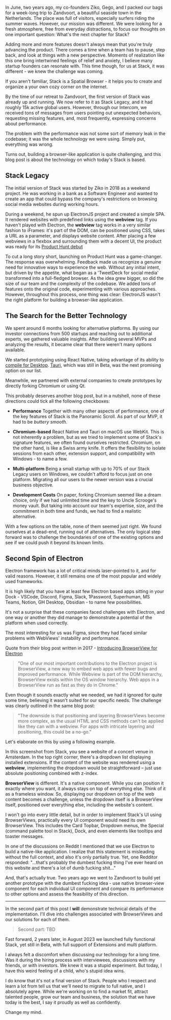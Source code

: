

In June, two years ago, my co-founders Ziko, Gego, and I packed our bags for a week-long trip to Zandvoort, a beautiful seaside town in the Netherlands. The place was full of visitors, especially surfers riding the summer waves. However, our mission was different. We were looking for a fresh atmosphere, free from everyday distractions, to focus our thoughts on one important question: What's the next chapter for Stack?

Adding more and more features doesn't always mean that you're truly advancing the product. There comes a time when a team has to pause, step back, and look at things with a new perspective. Moments of realization like this one bring intertwined feelings of relief and anxiety, I believe many startup founders can resonate with. This time though, for us at Stack, it was different - we knew the challenge was coming.

If you aren't familiar, Stack is a Spatial Browser - it helps you to create and organize a your own cozy corner on the internet.

By the time of our retreat to Zandvoort, the first version of Stack was already up and running. We now refer to it as Stack Legacy, and it had roughly 15k active global users. However, through our Intercom, we received tons of messages from users pointing out unexpected behaviors, requesting missing features, and, most frequently, expressing concerns about performance.

The problem with the performance was not some sort of memory leak in the codebase; it was the whole technology we were using. Simply put, everything was wrong.

Turns out, building a browser-like application is quite challenging, and this blog post is about the technology on which today's Stack is based.


## Stack Legacy

The initial version of Stack was started by Ziko in 2018 as a weekend project. He was working in a bank as a Software Engineer and wanted to create an app that could bypass the company's restrictions on browsing social media websites during working hours.

During a weekend, he spun up ElectronJS project and created a simple SPA. It rendered websites with predefined links using the **webview** tag. If you haven't played with Electron, the **webview** tag works in a very similar fashion to iFrames: it's part of the DOM, can be positioned using CSS, takes a URL as a parameter, and displays website content. After placing a few webviews in a flexbox and surrounding them with a decent UI, the product was ready for its [Product Hunt debut](https://www.producthunt.com/products/stack-6#stack-95f5bc8a-383f-407c-bc07-eb45df15eac9)


To cut a long story short, launching on Product Hunt was a game-changer. The response was overwhelming. Feedback made us recognize a genuine need for innovative ways to experience the web. Without any initial intent, but driven by the appetite, what began as a 'TweetDeck for social media' transformed into a full-fledged browser. As the idea grew bigger, so did the size of our team and the complexity of the codebase. We added tons of features onto the original code, experimenting with various approaches. However, throughout this process, one thing was clear: ElectronJS wasn't the right platform for building a browser-like application.


## The Search for the Better Technology

We spent around 6 months looking for alternative platforms. By using our investor connections from 500 startups and reaching out to additional experts, we gathered valuable insights. After building several MVPs and analyzing the results, it became clear that there weren't many options available.

We started prototyping using React Native, taking advantage of its ability to [compile for Desktop](https://github.com/microsoft/react-native-windows). [Tauri](https://tauri.app/), which was still in Beta, was the next promising option on our list.

Meanwhile, we partnered with external companies to create prototypes by directly forking Chromium or using Qt.

This probably deserves another blog post, but in a nutshell, none of these directions could tick all the following checkboxes:

- **Performance** Together with many other aspects of performance, one of the key features of Stack is the Panoramic Scroll. As part of our MVP, it had to be _buttery smooth_.
    
- **Chromium-based** React Native and Tauri on macOS use WebKit. This is not inherently a problem, but as we tried to implement some of Stack's signature features, we often found ourselves restricted. Chromium, on the other hand, is like a Swiss army knife. It offers the flexibility to isolate sessions from each other, extension support, and compatibility with Windows - to name a few.
    
- **Multi-platform** Being a small startup with up to 70% of our Stack Legacy users on Windows, we couldn't afford to focus just on one platform. Migrating all our users to the newer version was a crucial business objective.
    
- **Development Costs** On paper, forking Chromium seemed like a dream choice, only if we had unlimited time and the key to Uncle Scrooge's money vault. But taking into account our team's expertise, size, and the commitment in both time and funds, we had to find a realistic alternative.
    

 With a few options on the table, none of them seemed just right. We found ourselves at a dead-end, running out of alternatives. The only logical step forward was to challenge the boundaries of one of the existing options and see if we could push it beyond its known limits.


## Second Spin of Electron


Electron framework has a lot of critical minds laser-pointed to it, and for valid reasons. However, it still remains one of the most popular and widely used frameworks.

It is high likely that you have at least few Electron based apps sitting in your Dock - VSCode, Discord, Figma, Slack, 1Password, Superhuman, MS Teams, Notion, GH Desktop, Obsidian - to name few possibilities.

It's not a surprise that these companies faced challenges with Electron, and one way or another they did manage to demonstrate a potential of the platform when used correctly.

The most interesting for us was Figma, since they had faced similar problems with WebViews' instability and performance.

Quote from their blog post written in 2017 - [Introducing BrowserView for Electron](https://www.figma.com/blog/introducing-browserview-for-electron/)

> "One of our most important contributions to the Electron project is BrowserView, a new way to embed web apps with fewer bugs and improved performance. While Webview is part of the DOM hierarchy, BrowserView exists within the OS window hierarchy. Web apps in a BrowserView run as fast as they do in Chrome."

Even though it sounds exactly what we needed, we had it ignored for quite some time, believing it wasn't suited for our specific needs. The challenge was clearly outlined in the same blog post:

> "The downside is that positioning and layering BrowserViews become more complex, as the usual HTML and CSS methods can't be applied like they can with a webview. For apps with intricate layering and positioning, this could be a no-go."


Let's elaborate on this by using a following example.


In this screenshot from Stack, you see a website of a concert venue in Amsterdam. In the top right corner, there's a dropdown list displaying installed extensions. If the content of the website was rendered using a **webview**, implementing the dropdown would be straightforward – just use absolute positioning combined with z-index.

**BrowserView** is different. It's a native component. While you can position it exactly where you want, it always stays on top of everything else. Think of it as a frameless window. So, displaying our dropdown on top of the web content becomes a challenge, unless the dropdown itself is a BrowserView itself, positioned over everything else, including the website's content.

I won't go into every little detail, but in order to implement Stack's UI using BrowserViews, practically every UI component would need its own BrowserView. This includes the Card Topbar, Dropdown menus, the Special (command palette tool in Stack), Dock, and even elements like tooltips and toaster messages.

In one of the discussions on Reddit I mentioned that we use Electron to build a native-like application. I realize that this statement is misleading without the full context, and also it's only partially true. Yet, one Redditor responded: "...that's probably the dumbest fucking thing I've ever heard on this website and there's a lot of dumb fucking shit..."

And, that's actually true. Two years ago we went to Zandvoort to build yet another prototype with the dumbest fucking idea - use native browser-view component for each individual UI component and compare its performance to other options and assess the feasibility of this direction.

- - -

In the second part of this post I **will** demonstrate technical details of the implementation. I'll dive into challenges associated with BrowserViews and our solutions for each of them.

> Second part: TBD


Fast forward, 2 years later, in August 2023 we launched fully functional Stack, yet still in Beta, with full support of Extensions and multi platform. 

I always felt a discomfort when discussing our technology for a long time. Was it during the hiring process with interviewees, discussions with my friends, or with investors. We knew it was a stupid experiment. But today, I have this weird feeling of a child, who's stupid idea wins. 

I do know that it's not a final version of Stack. People who I respect and learn a lot from tell us that we'll need to migrate to full native, and I absolutely agree. While we're working on to find a market fit, attract talented people, grow our team and business, the solution that we have today is the best, I say it proudly as well as confidently. 

Change my mind.
